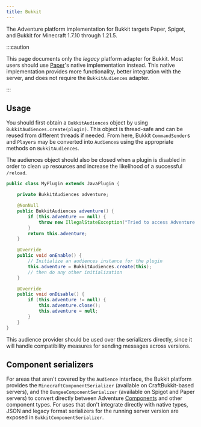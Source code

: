 ```yaml
---
title: Bukkit
---
```



The Adventure platform implementation for Bukkit targets Paper, Spigot, and Bukkit for
Minecraft 1.7.10 through 1.21.5.

:::caution

This page documents only the *legacy* platform adapter for Bukkit. Most users should use [Paper](/paper)'s native implementation instead.
This native implementation provides more functionality, better integration with the server, and does not require the `BukkitAudiences` adapter.

:::

<AdventureDependency artifact="adventure-platform-bukkit" project="platform" />

## Usage

You should first obtain a `BukkitAudiences` object by using `BukkitAudiences.create(plugin)`. This object is thread-safe
and can be reused from different threads if needed. From here, Bukkit `CommandSender`s and `Player`s may be converted into
`Audience`s using the appropriate methods on `BukkitAudiences`.

The audiences object should also be closed when a plugin is disabled in order to clean up resources and increase the likelihood of a successful `/reload`.

```java
public class MyPlugin extends JavaPlugin {

    private BukkitAudiences adventure;

    @NonNull
    public BukkitAudiences adventure() {
        if (this.adventure == null) {
            throw new IllegalStateException("Tried to access Adventure when the plugin was disabled!");
        }
        return this.adventure;
    }

    @Override
    public void onEnable() {
        // Initialize an audiences instance for the plugin
        this.adventure = BukkitAudiences.create(this);
        // then do any other initialization
    }

    @Override
    public void onDisable() {
        if (this.adventure != null) {
            this.adventure.close();
            this.adventure = null;
        }
    }
}
```

This audience provider should be used over the serializers directly, since it will handle compatibility measures for sending messages across versions.

## Component serializers

For areas that aren't covered by the `Audience` interface, the Bukkit platform provides the `MinecraftComponentSerializer`
(available on CraftBukkit-based servers), and the `BungeeComponentSerializer` (available on Spigot and Paper servers)
to convert directly between Adventure [Components](/adventure/text) and other component types. For uses that don't integrate
directly with native types, JSON and legacy format serializers for the running server version are exposed in `BukkitComponentSerializer`.
